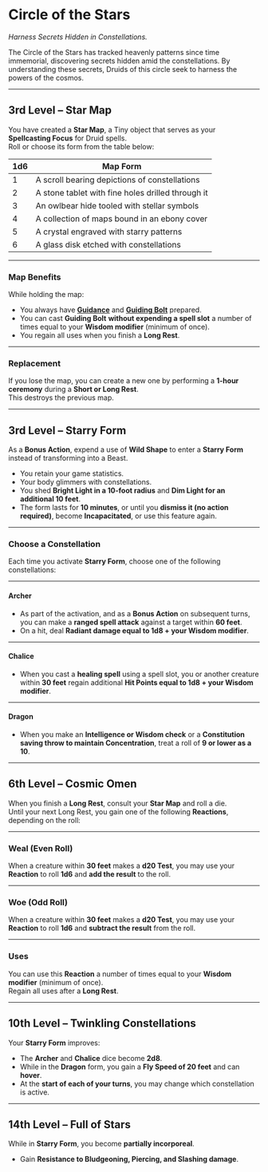 # Circle of the Stars

_Harness Secrets Hidden in Constellations._

The Circle of the Stars has tracked heavenly patterns since time immemorial, discovering secrets hidden amid the constellations. By understanding these secrets, Druids of this circle seek to harness the powers of the cosmos.

---

## 3rd Level – Star Map

You have created a **Star Map**, a Tiny object that serves as your **Spellcasting Focus** for Druid spells.  
Roll or choose its form from the table below:

| 1d6 | Map Form                                          |
| --- | ------------------------------------------------- |
| 1   | A scroll bearing depictions of constellations     |
| 2   | A stone tablet with fine holes drilled through it |
| 3   | An owlbear hide tooled with stellar symbols       |
| 4   | A collection of maps bound in an ebony cover      |
| 5   | A crystal engraved with starry patterns           |
| 6   | A glass disk etched with constellations           |

---

### Map Benefits

While holding the map:

- You always have **[Guidance](http://dnd2024.wikidot.com/spell:guidance)** and **[Guiding Bolt](http://dnd2024.wikidot.com/spell:guiding-bolt)** prepared.
- You can cast **Guiding Bolt** **without expending a spell slot** a number of times equal to your **Wisdom modifier** (minimum of once).
- You regain all uses when you finish a **Long Rest**.

---

### Replacement

If you lose the map, you can create a new one by performing a **1-hour ceremony** during a **Short or Long Rest**.  
This destroys the previous map.

---

## 3rd Level – Starry Form

As a **Bonus Action**, expend a use of **Wild Shape** to enter a **Starry Form** instead of transforming into a Beast.

- You retain your game statistics.
- Your body glimmers with constellations.
- You shed **Bright Light in a 10-foot radius** and **Dim Light for an additional 10 feet**.
- The form lasts for **10 minutes**, or until you **dismiss it (no action required)**, become **Incapacitated**, or use this feature again.

---

### Choose a Constellation

Each time you activate **Starry Form**, choose one of the following constellations:

---

#### Archer

- As part of the activation, and as a **Bonus Action** on subsequent turns, you can make a **ranged spell attack** against a target within **60 feet**.
- On a hit, deal **Radiant damage equal to 1d8 + your Wisdom modifier**.

---

#### Chalice

- When you cast a **healing spell** using a spell slot, you or another creature within **30 feet** regain additional **Hit Points equal to 1d8 + your Wisdom modifier**.

---

#### Dragon

- When you make an **Intelligence or Wisdom check** or a **Constitution saving throw to maintain Concentration**, treat a roll of **9 or lower as a 10**.

---

## 6th Level – Cosmic Omen

When you finish a **Long Rest**, consult your **Star Map** and roll a die.  
Until your next Long Rest, you gain one of the following **Reactions**, depending on the roll:

---

### Weal (Even Roll)

When a creature within **30 feet** makes a **d20 Test**, you may use your **Reaction** to roll **1d6** and **add the result** to the roll.

---

### Woe (Odd Roll)

When a creature within **30 feet** makes a **d20 Test**, you may use your **Reaction** to roll **1d6** and **subtract the result** from the roll.

---

### Uses

You can use this **Reaction** a number of times equal to your **Wisdom modifier** (minimum of once).  
Regain all uses after a **Long Rest**.

---

## 10th Level – Twinkling Constellations

Your **Starry Form** improves:

- The **Archer** and **Chalice** dice become **2d8**.
- While in the **Dragon** form, you gain a **Fly Speed of 20 feet** and can **hover**.
- At the **start of each of your turns**, you may change which constellation is active.

---

## 14th Level – Full of Stars

While in **Starry Form**, you become **partially incorporeal**.

- Gain **Resistance to Bludgeoning, Piercing, and Slashing damage**.

